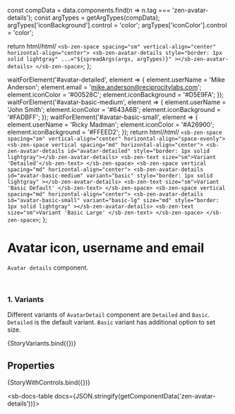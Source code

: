 const compData = data.components.find(n => n.tag === 'zen-avatar-details');
const argTypes = getArgTypes(compData);
argTypes['iconBackground'].control = 'color';
argTypes['iconColor'].control = 'color';

<Meta title="Graphics/Avatar/Avatar Details" component="zen-avatar-details" argTypes={argTypes} />

  return html/*html*/ `
    <sb-zen-space spacing="sm" vertical-align="center" horizontal-align="center">
      <sb-zen-avatar-details
        style="border: 1px solid lightgray"
        ...="${spreadArgs(args, argTypes)}"
      ></sb-zen-avatar-details>
    </sb-zen-space>
  `;
};

  waitForElement('#avatar-detailed', element => {
    element.userName = 'Mike Anderson';
    element.email = 'mike.anderson@reciprocitylabs.com';
    element.iconColor = '#00528C';
    element.iconBackground = '#D5E9FA';
  });
  waitForElement('#avatar-basic-medium', element => {
    element.userName = 'John Smith';
    element.iconColor = '#643A6B';
    element.iconBackground = '#FADBFF';
  });
  waitForElement('#avatar-basic-small', element => {
    element.userName = 'Ricky Madman';
    element.iconColor = '#A26900';
    element.iconBackground = '#FFEED2';
  });
  return html/*html*/ `
    <sb-zen-space spacing="sm" vertical-align="center" horizontal-align="space-evenly">
      <sb-zen-space vertical spacing="md" horizontal-align="center">
        <sb-zen-avatar-details id="avatar-detailed" style="border: 1px solid lightgray"></sb-zen-avatar-details>
        <sb-zen-text size="sm">Variant 'Detailed'</sb-zen-text>
      </sb-zen-space>
      <sb-zen-space vertical spacing="md" horizontal-align="center">
        <sb-zen-avatar-details
          id="avatar-basic-medium"
          variant="basic"
          style="border: 1px solid lightgray"
        ></sb-zen-avatar-details>
        <sb-zen-text size="sm">Variant 'Basic Default' </sb-zen-text>
      </sb-zen-space>
      <sb-zen-space vertical spacing="md" horizontal-align="center">
        <sb-zen-avatar-details
          id="avatar-basic-small"
          variant="basic-lg"
          size="md"
          style="border: 1px solid lightgray"
        ></sb-zen-avatar-details>
        <sb-zen-text size="sm">Variant 'Basic Large' </sb-zen-text>
      </sb-zen-space>
    </sb-zen-space>
  `;
};

# Avatar icon, username and email

`Avatar details` component.

<br />

### 1. Variants

Different variants of `AvatarDetail` component are `Detailed` and `Basic`. `Detailed` is the default variant. `Basic` variant has additional option to set size.

<Canvas>
  <Story name="StoryVariants">{StoryVariants.bind({})}</Story>
</Canvas>

## Properties

<Canvas>
  <Story
    name="default"
    args={{
      ...getDefaultArgs(argTypes),
      userName: 'Mike Anderson',
      email: 'mike.anderson@reciprocitylabs.com',
    }}
  >
    {StoryWithControls.bind({})}
  </Story>
</Canvas>

<ArgsTable story="default" />

<sb-docs-table docs={JSON.stringify(getComponentData('zen-avatar-details'))}></sb-docs-table>
